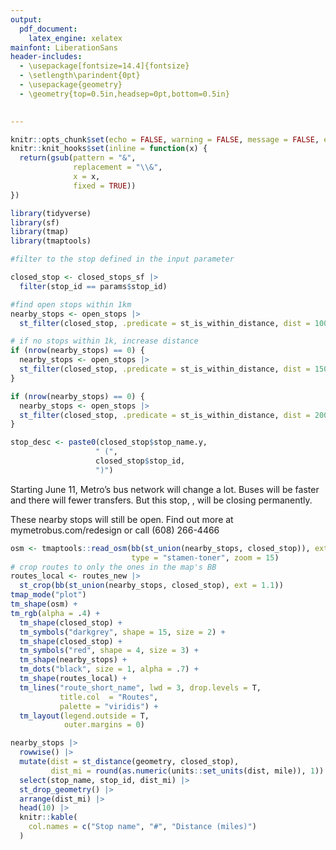 ```yaml
---
output: 
  pdf_document:
    latex_engine: xelatex
mainfont: LiberationSans
header-includes:
  - \usepackage[fontsize=14.4]{fontsize}
  - \setlength\parindent{0pt}
  - \usepackage{geometry}
  - \geometry{top=0.5in,headsep=0pt,bottom=0.5in}
  

---
```


```r
knitr::opts_chunk$set(echo = FALSE, warning = FALSE, message = FALSE, error = FALSE)
knitr::knit_hooks$set(inline = function(x) {
  return(gsub(pattern = "&", 
              replacement = "\\&", 
              x = x, 
              fixed = TRUE))
})
```
\thispagestyle {empty} 
\begin{huge}
\textbf{This bus stop is closing June 11}
\end{huge}



```r
library(tidyverse)
library(sf)
library(tmap)
library(tmaptools)

#filter to the stop defined in the input parameter

closed_stop <- closed_stops_sf |> 
  filter(stop_id == params$stop_id)

#find open stops within 1km
nearby_stops <- open_stops |> 
  st_filter(closed_stop, .predicate = st_is_within_distance, dist = 1000)

# if no stops within 1k, increase distance
if (nrow(nearby_stops) == 0) {
  nearby_stops <- open_stops |> 
  st_filter(closed_stop, .predicate = st_is_within_distance, dist = 1500)
}

if (nrow(nearby_stops) == 0) {
  nearby_stops <- open_stops |> 
  st_filter(closed_stop, .predicate = st_is_within_distance, dist = 2000)
}

stop_desc <- paste0(closed_stop$stop_name.y, 
                   " (",
                   closed_stop$stop_id,
                   ")")
```

Starting June 11, Metro's bus network will change a lot. Buses will be faster and there will fewer transfers. But this stop, \textbf{`r stop_desc`}, will be closing permanently.

These nearby stops will still be open. Find out more at mymetrobus.com/redesign or call (608) 266-4466

```r
osm <- tmaptools::read_osm(bb(st_union(nearby_stops, closed_stop)), ext=1.1,
                           type = "stamen-toner", zoom = 15)
# crop routes to only the ones in the map's BB
routes_local <- routes_new |> 
  st_crop(bb(st_union(nearby_stops, closed_stop), ext = 1.1))
tmap_mode("plot")
tm_shape(osm) +
tm_rgb(alpha = .4) +
  tm_shape(closed_stop) +
  tm_symbols("darkgrey", shape = 15, size = 2) +
  tm_shape(closed_stop) +
  tm_symbols("red", shape = 4, size = 3) +
  tm_shape(nearby_stops) +
  tm_dots("black", size = 1, alpha = .7) +
  tm_shape(routes_local) +
  tm_lines("route_short_name", lwd = 3, drop.levels = T,
           title.col  = "Routes",
           palette = "viridis") +
  tm_layout(legend.outside = T,
            outer.margins = 0)
```

```r
nearby_stops |> 
  rowwise() |> 
  mutate(dist = st_distance(geometry, closed_stop),
         dist_mi = round(as.numeric(units::set_units(dist, mile)), 1)) |> 
  select(stop_name, stop_id, dist_mi) |> 
  st_drop_geometry() |> 
  arrange(dist_mi) |> 
  head(10) |> 
  knitr::kable(
    col.names = c("Stop name", "#", "Distance (miles)")
  )

```
